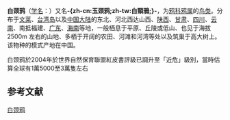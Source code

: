 {{noteTA
|T=zh-cn:白颈鸦; zh-tw:玉頸鴉; 
|1=zh-cn:白颈鸦; zh-tw:玉頸鴉; 
}}
{{Speciesbox
| status =VU
| status_system=IUCN3.1
| image = 20090908厦门-白颈鸦.jpg
| taxon = Corvus torquatus
| authority = (Lesson)
| synonyms = *''Corvus pectoralis'' <small>[[John_Gould|Gould]], 1836</small>
| range_map = Corvus_torquatus_map.jpg
| range_map_caption = 分佈範圍
}}

'''白颈鸦'''（[[学名|学名]]：{{lang|la|''Corvus torquatus''}}）又名'''-{zh-cn:玉颈鸦;zh-tw:白頸鴉;}-'''，为[[鸦科|鸦科]][[鸦属|鸦属]]的[[鸟类|鸟类]]。分布于[[文莱|文莱]]、[[台湾岛|台湾岛]]以及[[中国大陆|中国大陆]]的东北、河北西达山西、[[陕西|陕西]]、[[甘肃|甘肃]]、[[四川|四川]]、[[云南|云南]]、南抵福建、[[广东|广东]]、[[海南|海南]]等地，一般栖息于平原、丘陵或低山、也见于海拔2500m 左右的山地、多栖于开阔的农田、河滩和河湾等处以及筑巢于高大树上。该物种的模式产地在中国。{{r|id2886}}

白颈鸦於2004年於世界自然保育聯盟紅皮書評級已調升至「近危」級別，當時估算全球有1萬5000至3萬隻左右

== 参考文献 ==
{{reflist|refs=
<ref name="id2886">{{cite web| url =http://www.bioinfo.cn/db05/BjdwSpecies.php?action=view&id=2886| title =白颈鸦| work =《中国动物物种编目数据库》| publisher =中国科学院微生物研究所| author =中国科学院动物研究所| accessdate =2009-04-04| deadurl =yes| archiveurl =https://web.archive.org/web/20160305071032/http://www.bioinfo.cn/db05/BjdwSpecies.php?action=view&id=2886| archivedate =2016年3月5日| df =}}</ref>
}}
{{Taxonbar|from=Q2579959}}

[[Category:鸦属|白颈鸦]]


{{Passeriformes-stub}}